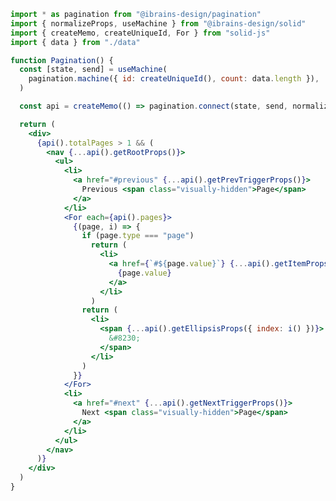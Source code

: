 ```jsx
import * as pagination from "@ibrains-design/pagination"
import { normalizeProps, useMachine } from "@ibrains-design/solid"
import { createMemo, createUniqueId, For } from "solid-js"
import { data } from "./data"

function Pagination() {
  const [state, send] = useMachine(
    pagination.machine({ id: createUniqueId(), count: data.length }),
  )

  const api = createMemo(() => pagination.connect(state, send, normalizeProps))

  return (
    <div>
      {api().totalPages > 1 && (
        <nav {...api().getRootProps()}>
          <ul>
            <li>
              <a href="#previous" {...api().getPrevTriggerProps()}>
                Previous <span class="visually-hidden">Page</span>
              </a>
            </li>
            <For each={api().pages}>
              {(page, i) => {
                if (page.type === "page")
                  return (
                    <li>
                      <a href={`#${page.value}`} {...api().getItemProps(page)}>
                        {page.value}
                      </a>
                    </li>
                  )
                return (
                  <li>
                    <span {...api().getEllipsisProps({ index: i() })}>
                      &#8230;
                    </span>
                  </li>
                )
              }}
            </For>
            <li>
              <a href="#next" {...api().getNextTriggerProps()}>
                Next <span class="visually-hidden">Page</span>
              </a>
            </li>
          </ul>
        </nav>
      )}
    </div>
  )
}
```
